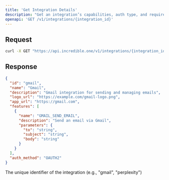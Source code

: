 ```yaml
---
title: 'Get Integration Details'
description: "Get an integration’s capabilities, auth type, and required parameters so you can decide how to connect and display it in your UI."
openapi: 'GET /v1/integrations/{integration_id}'
---
```


## Request

```bash
curl -X GET "https://api.incredible.one/v1/integrations/{integration_id}"
```

## Response

<ResponseExample>

```json Response
{
  "id": "gmail",
  "name": "Gmail",
  "description": "Gmail integration for sending and managing emails",
  "logo_url": "https://example.com/gmail-logo.png",
  "app_url": "https://gmail.com",
  "features": [
    {
      "name": "GMAIL_SEND_EMAIL",
      "description": "Send an email via Gmail",
      "parameters": {
        "to": "string",
        "subject": "string",
        "body": "string"
      }
    }
  ],
  "auth_method": "OAUTH2"
}
```

</ResponseExample>

<ParamField header="integration_id" type="string" required>
  The unique identifier of the integration (e.g., "gmail", "perplexity")
</ParamField>
